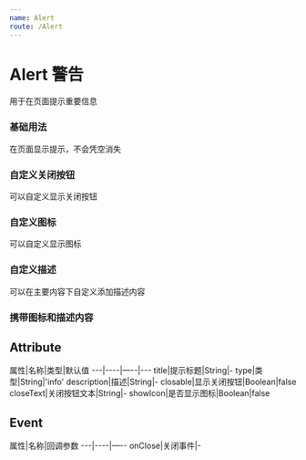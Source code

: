 ```yaml
---
name: Alert
route: /Alert
---
```



# Alert 警告
用于在页面提示重要信息

### 基础用法
在页面显示提示，不会凭空消失

<Playground>
  <Alert type={'success'} title={'这是成功提示'}/>
  <Alert type={'info'} title={'这是信息提示'} />
  <Alert type={'warning'} title={'这是警告提示'} />
  <Alert type={'error'} title={'这是错误提示'} />
</Playground>

### 自定义关闭按钮
可以自定义显示关闭按钮

<Playground>
  <Alert type={'success'} title={'这是成功提示'} closable={true}/>
  <Alert type={'info'} title={'这是信息提示'} closable={true} closeText={'知道了'}/>
</Playground>

### 自定义图标
可以自定义显示图标

<Playground>
  <Alert type={'success'} title={'这是成功提示'} showIcon={true}/>
  <Alert type={'info'} title={'这是信息提示'} showIcon={true} />
  <Alert type={'warning'} title={'这是成功提示'} showIcon={true}/>
  <Alert type={'error'} title={'这是信息提示'} showIcon={true} />
</Playground>

### 自定义描述
可以在主要内容下自定义添加描述内容

<Playground>
  <Alert type={'success'} title={'这是成功提示'} showIcon={true} description={"成功提示在这里"}/>
</Playground>

### 携带图标和描述内容

<Playground>
  <Alert type={'success'} title={'这是成功提示'} showIcon={true} description={"成功提示在这里"}/>
  <Alert type={'info'} title={'这是信息提示'} showIcon={true} description={"成功提示在这里"}/>
  <Alert type={'warning'} title={'这是成功提示'} showIcon={true} description={"成功提示在这里"}/>
  <Alert type={'error'} title={'这是信息提示'} showIcon={true} description={"成功提示在这里"}/>
</Playground>


## Attribute

属性|名称|类型|默认值
---|----|—--|---
title|提示标题|String|-
type|类型|String|'info'
description|描述|String|-
closable|显示关闭按钮|Boolean|false
closeText|关闭按钮文本|String|-
showIcon|是否显示图标|Boolean|false

## Event

属性|名称|回调参数
---|----|—--
onClose|关闭事件|-